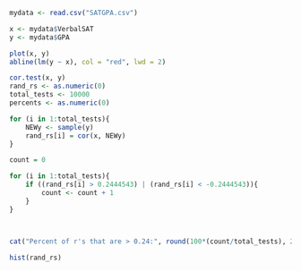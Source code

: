 ```{r}
mydata <- read.csv("SATGPA.csv")

x <- mydata$VerbalSAT
y <- mydata$GPA

plot(x, y)
abline(lm(y ~ x), col = "red", lwd = 2)

cor.test(x, y)
rand_rs <- as.numeric(0)
total_tests <- 10000
percents <- as.numeric(0)

for (i in 1:total_tests){
    NEWy <- sample(y)
    rand_rs[i] = cor(x, NEWy)
}

count = 0

for (i in 1:total_tests){
    if ((rand_rs[i] > 0.2444543) | (rand_rs[i] < -0.2444543)){
        count <- count + 1
    }
}



cat("Percent of r's that are > 0.24:", round(100*(count/total_tests), 2), "%")

hist(rand_rs)
```
